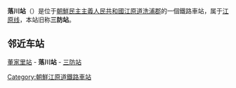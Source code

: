 {{朝鮮半島車站資訊
|公司色 = red
|文字色 = 
|站名 = 落川站
|圖片 = 
|pxl = 
|圖片說明 =
|前一站 = [[董家里站|董家里]]
|前一站距離 = 
|後一站距離 = 4.1
|後一站 = [[三防站|三防]]
|諺文 = 락천역
|朝鮮漢字 = 落川驛
|文觀部式 = Rakcheon-yeok
|馬-賴式 = Rakch'ŏn-yŏk
|副站名 = 
|車站編號 = 
|停站路線數 = 
|所屬公司 = [[朝鲜民主主义人民共和国铁道省|朝鲜民主主义人民共和国铁道省]]
|所屬路線 = [[江原线|江原线]]
|距離 = 102.5
|起點站 = [[高原站_(咸镜南道)|高原]]
|所在地 =[[江原道_(北)|江原道]][[洗浦郡|洗浦郡]]
|車站構造 = 地面车站
|月台配置 = 
|啟用年月日 =1914年 
|廢站年月日 = 
|上下車人次 = 
|統計年度 = 
|轉車 = 
|備註 = 
|全寬備註 = 
}}

'''落川站'''（{{kor|名=北|諺=락천역|漢=落川驛|羅=Rakch'ŏn yŏk|f=y}}）是位于[[朝鮮民主主義人民共和國|朝鮮民主主義人民共和國]][[江原道_(北)|江原道]][[洗浦郡|洗浦郡]]的一個鐵路車站，属于[[江原线|江原线]]，本站旧称'''三防站'''。

==邻近车站==
[[董家里站|董家里站]] - '''落川站''' - [[三防站|三防站]]

{{江原线}}

{{朝鲜铁路小作品}}

[[Category:朝鮮江原道鐵路車站|Category:朝鮮江原道鐵路車站]]